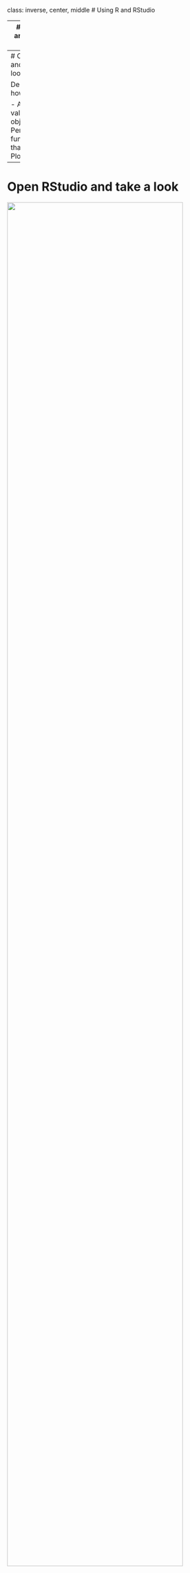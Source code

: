 class: inverse, center, middle
# Using R and RStudio


---
# Open R and take a look

The R Graphical User Interface (RGui) will contain a window labeled R Console. You can type code directly into the console and get results.

<p align="center"><img src="images/RGui.png" width=50%>


---
# Open R and take a look

Demonstrate how to:

- Assign values to an object
- Perform a function on that object
- Plot


---
# Open RStudio and take a look

<p align="center"><img src="images/RStudio-panes.png" width=90%>


---
# Open RStudio and take a look

Demonstrate how to:

- Create a new R script
- Add some code to it
- Run the code
- View help files
- Save the R Script


---
# RStudio Tips

- Always save your R Script code

  - Go to File > New File > R script to open a new R Script
  - Go to File > Save to save it somewhere memorable with a useful name

- There are several ways to run code: 

  1. Place your cursor next to the line you want to run and hit Ctrl(Cmd)+Enter on your keyboard
  2. Place your cursor next to the line you want to run and hit the "Run" button
  3. Highlight multiple lines of code and use one of the previous options

- Get help by typing `?fnname` where `fnname` is the name of the function of interest
  
  - e.g. to see the help file for the mean function, type `?mean`
  - Using `??fnname` can be used if you aren't sure of the exact function name and will return any keyword matches


---
# Loading data

The most common data format we work with is **Excel**. 

How to format data to load into R:

1. One dataset at a time
2. Include a single row of column headers
3. Use simple column headers - these will be transformed into variable names by R
4. Usually one row per patient/sample, exceptions are repeated measures


---
# Loading data

**Approach #1**:

Use the {readxl} package. 

First install the package from CRAN using `install.packages()`. 
    
```r
install.packages("readxl")
```

Then load the newly installed package with a call to `library()`.
  
```r
library(readxl)
```
  
And finally use the `read_excel()` function with the appropriate file path to read in the data and save it as an object called "mydf".
  
```r
mydf <- read_excel("H:/MMED/intro-to-r-rstudio/rstudio-demo/data/StatsDataSet-2A.xlsx")
```
    
(Note: R treats the \\ as a special character so you either need to use / or \\\ in file paths)


---
# Side note: installing R packages

**From CRAN**:

```r
install.packages("readxl")
```


---
# Side note: installing R packages

**From GitHub**. 

First, you need to install the {remotes} package from CRAN:
    
```r
install.packages("remotes")
```

Then you can load the GitHub package of interest using `install_github("username/repository")`. For example, to load the {ezfun} package from my GitHub account at username "zabore":

```r
library(remotes)
install_github("zabore/ezfun")
```

Or, you can avoid a call to `library()` if you only plan to use a library once or want to avoid conflicts by using `library::function()`:

```r
remotes::install_github("zabore/ezfun")
```


---
# Side note: installing R packages
    
**From Bioconductor**. 

First, install the {BiocManager} package from CRAN:

```r
install.packages("BiocManager")
```

Then install, for example, the {GenomicFeatures} package using the `install` function:

```r
BiocManager::install("GenomicFeatures")
```


---
# Side note: installing R packages

- Installation is the first step. 
- Once you have installed the package, you need to load it into your current R session for use. 
- Only packages that have been loaded will be available in any given R session, and this needs to be done each time you start a fresh R session.

Two methods:

A call to `library()` loads the package for your entire R session.

```r
library(readxl)
```

Using `::` accesses the package only for a single function. Functions from the package will not be available for later use in your R session.

```r
readxl::read_excel("Myfilename")
```


---
# Loading data

**Approach #2**:
    
Save the file as .csv and read in with base R

Advantages: removes some of the possible formatting pitfalls associated with Excel files, and you don't need any special packages to read this format.

First, open the Excel file.
    
Go to File > Save As and select "CSV (Comma delimited)" from the "Save as type" drop down.
    
Then use the `read.csv()` function with the appropriate file path to read in the data and save it as an object called "mydf2".
    
```r
mydf2 <- read.csv("H:/MMED/intro-to-r-rstudio/rstudio-demo/data/StatsDataSet-2A.csv")
```


---
# Loading data

Demonstrate how to:

- Load data with the previously detailed two approaches
- See what datasets are loaded in your R session
- View the data in the Viewer
- View the data in the Console


---
# Loading data

It's possible to load many other file types as well. Some included options:

- `read.table()` is the most generic function and can read many file types
- `read.csv()` is a special case with fixed defaults for comma-separated files
- `read.csv2()` is a special case with fixed defaults for comma-separated files that were created in a country where commas are used in place of decimal places
- `read.delim()` is a special case with fixed defaults for tab-delimited files
- `read.delim2()` is a special case with fixed defaults for tab-delimited files that were created in a country where commas are used in place of decimal places

An internet search will turn up many available options to load more specialized file types or data structures.


---
# R projects

- Put all the files related to a single project (e.g. data, code, figures, notes, etc) in a designated folder. 
- Okay to use subfolders as desired
- Go to File > New Project...

<p align="center"><img src="images/RStudio-create-project.png" width=50%>


---
# R projects

Demonstrate how to:

- Create a new R project
- See what project is active
- Close the project


---
# R projects

- Now all file paths will be relative to the location of the R project. So you can simply use:

  ```r
  mydf2 <- read.csv("rstudio-demo/data/StatsDataSet-2A.csv")
  ```

- You can move the project folder to a different location on your computer, or to a different computer entirely, and your file paths should still work as long as you are working in the project.
- Can open multiple sessions of RStudio using projects so that you can work on two (or more) projects simultaneously.
- Every time you open the project, you get a fresh RStudio session.


---
# The {here} package

```r
install.packages("here")
library(here)
```

- Makes it easy to reference subfolders in your main project folder
- No need to worry about the \\ issue
- Code will work even outside of the project
- Writes paths safely across operating systems so code is more reproducible

To use the {here} package, simply use the function `here` and mention the filename of interest, or place any subfolders ahead of the filename separated by commas, so that "rstudio-demo/data/StatsDataSet-2A.csv" becomes:

```r
mydf2 <- read.csv(here("rstudio-demo", "data", "StatsDataSet-2A.csv"))
```